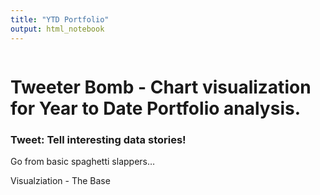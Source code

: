 ```yaml
---
title: "YTD Portfolio"
output: html_notebook
---
```


```r

```


# Tweeter Bomb - Chart visualization for Year to Date Portfolio analysis.

### Tweet: Tell interesting data stories!

Go from basic spaghetti slappers...

Visualziation - The Base

